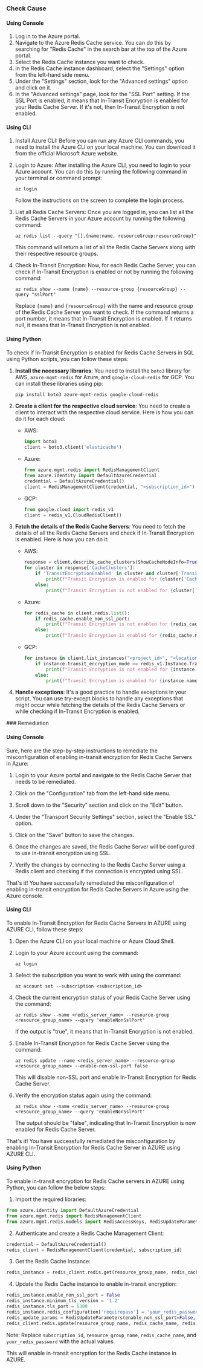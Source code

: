

<Tabs><Tab title='Cause'>
### Check Cause

#### Using Console

1. Log in to the Azure portal.
2. Navigate to the Azure Redis Cache service. You can do this by searching for "Redis Cache" in the search bar at the top of the Azure portal.
3. Select the Redis Cache instance you want to check.
4. In the Redis Cache instance dashboard, select the "Settings" option from the left-hand side menu.
5. Under the "Settings" section, look for the "Advanced settings" option and click on it.
6. In the "Advanced settings" page, look for the "SSL Port" setting. If the SSL Port is enabled, it means that In-Transit Encryption is enabled for your Redis Cache Server. If it's not, then In-Transit Encryption is not enabled.

#### Using CLI

1. Install Azure CLI: Before you can run any Azure CLI commands, you need to install the Azure CLI on your local machine. You can download it from the official Microsoft Azure website.

2. Login to Azure: After installing the Azure CLI, you need to login to your Azure account. You can do this by running the following command in your terminal or command prompt:
   ```
   az login
   ```
   Follow the instructions on the screen to complete the login process.

3. List all Redis Cache Servers: Once you are logged in, you can list all the Redis Cache Servers in your Azure account by running the following command:
   ```
   az redis list --query "[].{name:name, resourceGroup:resourceGroup}"
   ```
   This command will return a list of all the Redis Cache Servers along with their respective resource groups.

4. Check In-Transit Encryption: Now, for each Redis Cache Server, you can check if In-Transit Encryption is enabled or not by running the following command:
   ```
   az redis show --name {name} --resource-group {resourceGroup} --query "sslPort"
   ```
   Replace `{name}` and `{resourceGroup}` with the name and resource group of the Redis Cache Server you want to check. If the command returns a port number, it means that In-Transit Encryption is enabled. If it returns null, it means that In-Transit Encryption is not enabled.

#### Using Python

To check if In-Transit Encryption is enabled for Redis Cache Servers in SQL using Python scripts, you can follow these steps:

1. **Install the necessary libraries**: You need to install the `boto3` library for AWS, `azure-mgmt-redis` for Azure, and `google-cloud-redis` for GCP. You can install these libraries using pip:
   ```python
   pip install boto3 azure-mgmt-redis google-cloud-redis
   ```

2. **Create a client for the respective cloud service**: You need to create a client to interact with the respective cloud service. Here is how you can do it for each cloud:

   - AWS:
     ```python
     import boto3
     client = boto3.client('elasticache')
     ```

   - Azure:
     ```python
     from azure.mgmt.redis import RedisManagementClient
     from azure.identity import DefaultAzureCredential
     credential = DefaultAzureCredential()
     client = RedisManagementClient(credential, "<subscription_id>")
     ```

   - GCP:
     ```python
     from google.cloud import redis_v1
     client = redis_v1.CloudRedisClient()
     ```

3. **Fetch the details of the Redis Cache Servers**: You need to fetch the details of all the Redis Cache Servers and check if In-Transit Encryption is enabled. Here is how you can do it:

   - AWS:
     ```python
     response = client.describe_cache_clusters(ShowCacheNodeInfo=True)
     for cluster in response['CacheClusters']:
         if 'TransitEncryptionEnabled' in cluster and cluster['TransitEncryptionEnabled']:
             print(f"Transit Encryption is enabled for {cluster['CacheClusterId']}")
         else:
             print(f"Transit Encryption is not enabled for {cluster['CacheClusterId']}")
     ```

   - Azure:
     ```python
     for redis_cache in client.redis.list():
         if redis_cache.enable_non_ssl_port:
             print(f"Transit Encryption is not enabled for {redis_cache.name}")
         else:
             print(f"Transit Encryption is enabled for {redis_cache.name}")
     ```

   - GCP:
     ```python
     for instance in client.list_instances("<project_id>", "<location>"):
         if instance.transit_encryption_mode == redis_v1.Instance.TransitEncryptionMode.SERVER_DEFAULT:
             print(f"Transit Encryption is not enabled for {instance.name}")
         else:
             print(f"Transit Encryption is enabled for {instance.name}")
     ```

4. **Handle exceptions**: It's a good practice to handle exceptions in your script. You can use try-except blocks to handle any exceptions that might occur while fetching the details of the Redis Cache Servers or while checking if In-Transit Encryption is enabled.

</Tab>

<Tab title='Remediation'>
### Remediation

#### Using Console

Sure, here are the step-by-step instructions to remediate the misconfiguration of enabling in-transit encryption for Redis Cache Servers in Azure:

1. Login to your Azure portal and navigate to the Redis Cache Server that needs to be remediated.

2. Click on the "Configuration" tab from the left-hand side menu.

3. Scroll down to the "Security" section and click on the "Edit" button.

4. Under the "Transport Security Settings" section, select the "Enable SSL" option.

5. Click on the "Save" button to save the changes.

6. Once the changes are saved, the Redis Cache Server will be configured to use in-transit encryption using SSL.

7. Verify the changes by connecting to the Redis Cache Server using a Redis client and checking if the connection is encrypted using SSL.

That's it! You have successfully remediated the misconfiguration of enabling in-transit encryption for Redis Cache Servers in Azure using the Azure console.

#### Using CLI

To enable In-Transit Encryption for Redis Cache Servers in AZURE using AZURE CLI, follow these steps:

1. Open the Azure CLI on your local machine or Azure Cloud Shell.

2. Login to your Azure account using the command:
   
   ```
   az login
   ```

3. Select the subscription you want to work with using the command:
   
   ```
   az account set --subscription <subscription_id>
   ```

4. Check the current encryption status of your Redis Cache Server using the command:
   
   ```
   az redis show --name <redis_server_name> --resource-group <resource_group_name> --query 'enableNonSslPort'
   ```

   If the output is "true", it means that In-Transit Encryption is not enabled.

5. Enable In-Transit Encryption for Redis Cache Server using the command:
   
   ```
   az redis update --name <redis_server_name> --resource-group <resource_group_name> --enable-non-ssl-port false
   ```

   This will disable non-SSL port and enable In-Transit Encryption for Redis Cache Server.

6. Verify the encryption status again using the command:
   
   ```
   az redis show --name <redis_server_name> --resource-group <resource_group_name> --query 'enableNonSslPort'
   ```

   The output should be "false", indicating that In-Transit Encryption is now enabled for Redis Cache Server.

That's it! You have successfully remediated the misconfiguration by enabling In-Transit Encryption for Redis Cache Server in AZURE using AZURE CLI.

#### Using Python

To enable in-transit encryption for Redis Cache servers in AZURE using Python, you can follow the below steps:

1. Import the required libraries:

```python
from azure.identity import DefaultAzureCredential
from azure.mgmt.redis import RedisManagementClient
from azure.mgmt.redis.models import RedisAccessKeys, RedisUpdateParameters
```

2. Authenticate and create a Redis Cache Management Client:

```python
credential = DefaultAzureCredential()
redis_client = RedisManagementClient(credential, subscription_id)
```

3. Get the Redis Cache instance:

```python
redis_instance = redis_client.redis.get(resource_group_name, redis_cache_name)
```

4. Update the Redis Cache instance to enable in-transit encryption:

```python
redis_instance.enable_non_ssl_port = False
redis_instance.minimum_tls_version = '1.2'
redis_instance.tls_port = 6380
redis_instance.redis_configuration['requirepass'] = 'your_redis_password'
redis_update_params = RedisUpdateParameters(enable_non_ssl_port=False, minimum_tls_version='1.2', tls_port=6380, redis_configuration={'requirepass': 'your_redis_password'})
redis_client.redis.update(resource_group_name, redis_cache_name, redis_update_params)
```

Note: Replace `subscription_id`, `resource_group_name`, `redis_cache_name`, and `your_redis_password` with the actual values.

This will enable in-transit encryption for the Redis Cache instance in AZURE.


</Tab>
</Tabs>